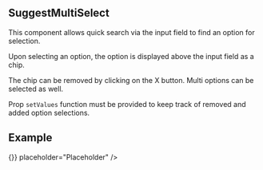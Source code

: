 

<Meta title="JSX/SuggestMultiSelect" />

## SuggestMultiSelect

This component allows quick search via the input field to find an option for selection.

Upon selecting an option, the option is displayed above the input field as a chip.

The chip can be removed by clicking on the X button. Multi options can be selected as well.

Prop `setValues` function must be provided to keep track of removed and added option selections.

## Example

<Preview>
  <SuggestMultiSelect
    options={[
      { value: 'This is a test option' },
      { value: 'Here is another test option' },
      { value: 'Last test option' },
    ]}
    selectedValues={[{ value: 'This is a test option' }]}
    setValues={() => {}}
    placeholder="Placeholder"
  />
</Preview>
